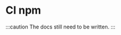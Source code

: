 
# CI npm

<LinkList
	github="https://github.com/21TORR/ci-npm"
	npm="https://www.npmjs.com/package/@21torr/ci-npm"
/>

:::caution
The docs still need to be written.
:::
